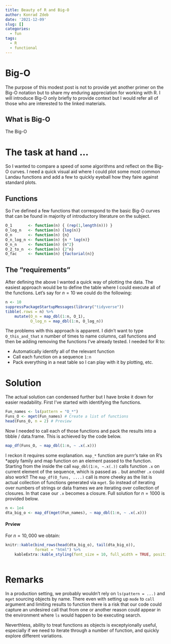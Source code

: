 ```yaml
---
title: Beauty of R and Big-O
author: Konrad Zdeb
date: '2021-12-09'
slug: []
categories:
  - fun
tags:
  - R
  - functional
---
```


# Big-O

The purpose of this modest post is not to provide yet another primer on the Big-O notation but to share my enduring appreciation for working with R. I will introduce Big-O only briefly to provide context but I would refer all of those who are interested to the linked materials.

## What is Big-O

The Big-O

# The task at hand ...

So I wanted to compare a speed of some algorithms and reflect on the Big-O curves. I need a quick visual aid where I could plot some most common Landau functions and add a few to quickly eyeball how they faire against standard plots.

## Functions

So I've defined a few functions that correspond to the basic Big-O curves that can be found in majority of introductory literature on the subject.

```r
O_1       <- function(n) { (rep(1,length(n))) }
O_log_n   <- function(n) {log(n)}
O_n       <- function(n) {n}
O_n_log_n <- function(n) {n * log(n)}
O_n_n     <- function(n) {n^2}
O_2_to_n  <- function(n) {2^n}
O_fac     <- function(n) {factorial(n)}
```

## The "requirements"

After defining the above I wanted a quick way of plotting the data. The easiest approach would be to define the table where I could execute all of the functions. Let's say for $n = 10$ we could do the following:

```r
n <- 10
suppressPackageStartupMessages(library("tidyverse"))
tibble(.rows = n) %>% 
    mutate(O_n = map_dbl(1:n, O_1),
           O_log_n = map_dbl(1:n, O_log_n)) 
```

The problems with this approach is apparent. I didn't want to type `O_this_and_that` x number of times to name columns, call functions and then be adding removing the functions I've already tested. I needed for R to:

* Automatically identify all of the relevant function
* Call each function on a sequence `1:n`
* Pack everything in a neat table so I can play with it by plotting, etc.

# Solution

The actual solution can condensed further but I have broke it down for easier readability. First I've started with identifying the functions.

```r
Fun_names <- ls(pattern = "O_*")
Funs_O <- mget(Fun_names) # Create a list of functions
head(Funs_O, n = 2) # Preview
```

Now I needed to call each of those functions and pack the results into a tibble / data.frame. This is achieved by the code below. 

```r
map_df(Funs_O, ~ map_dbl(1:n, ~ .x(.x)))
```

I reckon it requires some explanation. `map_*` function are purrr's take on R's *apply family and map function on an element passed to the function. Starting from the inside the call `map_dbl(1:n, ~.x(.))` calls function `.x` on current element of the sequence, which is passed as `.` but another `.x` could also work!! The `map_df(O_funs, ....)` call is more cheeky as the list is actual collection of functions generated via `mget`. So instead of iterating over numbers of strings or data frames we are iterating over collection of closures. In that case our `.x` becomes a closure. Full solution for $n = 1000$ is provided below.

```r
n <- 1e4
dta_big_o <- map_df(mget(Fun_names), ~ map_dbl(1:n, ~ .x(.x)))
```

#### Prview

For $n = 10,000$ we obtain:

```r
knitr::kable(bind_rows(head(dta_big_o), tail(dta_big_o)),
             format = "html") %>% 
    kableExtra::kable_styling(font_size = 10, full_width = TRUE, position = "center")
    
```

# Remarks

In a production setting, we probably wouldn't rely on `ls(pattern = ...)` and `mget` sourcing objects by name. There even with setting up `mode` to `call` argument and limiting results to function there is a risk that our code could capture an undesired call that from one or another reason could appear in the environment where `ls` would happen to be executing search.

Neverthless, ability to treat functions as objects is exceptyionally useful, especially if we need to iterate through a number of function, and quickly explore different variations. 
